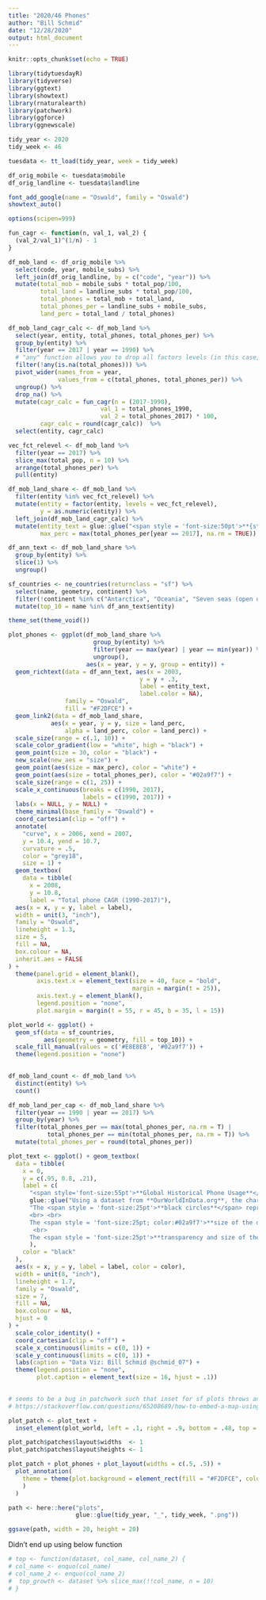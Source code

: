 ```yaml
---
title: "2020/46 Phones"
author: "Bill Schmid"
date: "12/28/2020"
output: html_document
---
```

```r
knitr::opts_chunk$set(echo = TRUE)

library(tidytuesdayR)
library(tidyverse)
library(ggtext)
library(showtext)
library(rnaturalearth)
library(patchwork)
library(ggforce)
library(ggnewscale)

```


```r

tidy_year <- 2020
tidy_week <- 46

tuesdata <- tt_load(tidy_year, week = tidy_week)

df_orig_mobile <- tuesdata$mobile
df_orig_landline <- tuesdata$landline

font_add_google(name = "Oswald", family = "Oswald")
showtext_auto()

options(scipen=999)

```

```r

fun_cagr <- function(n, val_1, val_2) {
  (val_2/val_1)^(1/n) - 1
}

df_mob_land <- df_orig_mobile %>% 
  select(code, year, mobile_subs) %>% 
  left_join(df_orig_landline, by = c("code", "year")) %>% 
  mutate(total_mob = mobile_subs * total_pop/100,
         total_land = landline_subs * total_pop/100,
         total_phones = total_mob + total_land,
         total_phones_per = landline_subs + mobile_subs,
         land_perc = total_land / total_phones)

df_mob_land_cagr_calc <- df_mob_land %>% 
  select(year, entity, total_phones, total_phones_per) %>% 
  group_by(entity) %>% 
  filter(year == 2017 | year == 1990) %>%
  # "any" function allows you to drop all factors levels (in this case, entity) based on conditional.  So if there is a valid value in one year for American Samoa but NA in another year for American Samoa, the filter will remove all instances of American Samoa.  Additional resource here: https://community.rstudio.com/t/delete-subgroups-conditionally/28105
  filter(!any(is.na(total_phones))) %>% 
  pivot_wider(names_from = year,
              values_from = c(total_phones, total_phones_per)) %>% 
  ungroup() %>% 
  drop_na() %>% 
  mutate(cagr_calc = fun_cagr(n = (2017-1990), 
                          val_1 = total_phones_1990, 
                          val_2 = total_phones_2017) * 100,
         cagr_calc = round(cagr_calc))  %>% 
  select(entity, cagr_calc) 

vec_fct_relevel <- df_mob_land %>%
  filter(year == 2017) %>% 
  slice_max(total_pop, n = 10) %>% 
  arrange(total_phones_per) %>% 
  pull(entity)

df_mob_land_share <- df_mob_land %>% 
  filter(entity %in% vec_fct_relevel) %>% 
  mutate(entity = factor(entity, levels = vec_fct_relevel),
         y = as.numeric(entity)) %>% 
  left_join(df_mob_land_cagr_calc) %>% 
  mutate(entity_text = glue::glue("<span style = 'font-size:50pt'>**{str_to_upper(entity)}**</span> <span style='font-size:20pt'> ({cagr_calc}%)</span>"),
         max_perc = max(total_phones_per[year == 2017], na.rm = TRUE)) 

df_ann_text <- df_mob_land_share %>% 
  group_by(entity) %>% 
  slice(1) %>% 
  ungroup()

sf_countries <- ne_countries(returnclass = "sf") %>% 
  select(name, geometry, continent) %>% 
  filter(!continent %in% c("Antarctica", "Oceania", "Seven seas (open ocean)")) %>% 
  mutate(top_10 = name %in% df_ann_text$entity)

```


```r

theme_set(theme_void())

plot_phones <- ggplot(df_mob_land_share %>% 
                        group_by(entity) %>% 
                        filter(year == max(year) | year == min(year)) %>% 
                        ungroup(),
                      aes(x = year, y = y, group = entity)) + 
  geom_richtext(data = df_ann_text, aes(x = 2003,
                                     y = y + .3, 
                                     label = entity_text,
                                     label.color = NA),
                family = "Oswald",
                fill = "#F2DFCE") + 
  geom_link2(data = df_mob_land_share, 
            aes(x = year, y = y, size = land_perc, 
                alpha = land_perc, color = land_perc)) +
  scale_size(range = c(.1, 10)) +
  scale_color_gradient(low = "white", high = "black") +
  geom_point(size = 30, color = "black") +
  new_scale(new_aes = "size") +
  geom_point(aes(size = max_perc), color = "white") + 
  geom_point(aes(size = total_phones_per), color = "#02a9f7") +
  scale_size(range = c(1, 25)) + 
  scale_x_continuous(breaks = c(1990, 2017),
                     labels = c(1990, 2017)) +
  labs(x = NULL, y = NULL) + 
  theme_minimal(base_family = "Oswald") + 
  coord_cartesian(clip = "off") +
  annotate(
    "curve", x = 2006, xend = 2007,
    y = 10.4, yend = 10.7,
    curvature = .5,
    color = "grey18",
    size = 1) +
  geom_textbox(
    data = tibble(
      x = 2008,
      y = 10.8,
      label = "Total phone CAGR (1990-2017)"),
  aes(x = x, y = y, label = label),
  width = unit(3, "inch"),
  family = "Oswald",
  lineheight = 1.3,
  size = 5,
  fill = NA,
  box.colour = NA,
  inherit.aes = FALSE
) + 
  theme(panel.grid = element_blank(),
        axis.text.x = element_text(size = 40, face = "bold",
                                   margin = margin(t = 25)),
        axis.text.y = element_blank(),
        legend.position = "none",
        plot.margin = margin(t = 55, r = 45, b = 35, l = 15))

plot_world <- ggplot() +
  geom_sf(data = sf_countries, 
          aes(geometry = geometry, fill = top_10)) + 
  scale_fill_manual(values = c('#E8E8E8', '#02a9f7')) + 
  theme(legend.position = "none")
  
```


```r

df_mob_land_count <- df_mob_land %>% 
  distinct(entity) %>% 
  count()

df_mob_land_per_cap <- df_mob_land_share %>% 
  filter(year == 1990 | year == 2017) %>% 
  group_by(year) %>% 
  filter(total_phones_per == max(total_phones_per, na.rm = T) |
           total_phones_per == min(total_phones_per, na.rm = T)) %>% 
  mutate(total_phones_per = round(total_phones_per))

plot_text <- ggplot() + geom_textbox(
  data = tibble(
    x = 0,
    y = c(.95, 0.8, .21),
    label = c(
      "<span style='font-size:55pt'>**Global Historical Phone Usage**</span>", 
      glue::glue("Using a dataset from **OurWorldInData.org**, the chart to the right shows the growth of total landline + mobile subscriptions and the relative decline of landlines versus mobile phones from 1990 to 2017. While the dataset included {df_mob_land_count$n[1]} countries, the data was filtered to only include the 10 most populous countries, highlighted in the map below."),
      "The <span style = 'font-size:25pt'>**black circles**</span> represent 2017 total phones per 100 people in **Japan**, which had the highest rate (184). This was sligthly above Russia, which had the second highest rate (179). 
      <br> <br>
      The <span style = 'font-size:25pt; color:#02a9f7'>**size of the dot**</span> corresponds to the total phones per 100 people in a given country and year. In 1990, **Bangladesh, Nigeria, India, China, Indonesia**, and **Pakistan** had minimal phone adoption rates, with fewer than 1 in 100 people having either a landline or mobile subscription. From 1990 to 2017, however, phone adoption rates exploded, with these same six countries having annual subscription growth rates above 20%. **Pakistan** exemplifies this rapid growth. While they had the lowest phone subscription rate (75) in 2017, they were well above the country with the highest phone subscription rate (56) in 1990, the **United States**.   
       <br> 
      The <span style = 'font-size:25pt'>**transparency and size of the lines**</span> represents the percentage of landlines and mobile phones among total phone subscriptions in a given country and year. The darker the line, the greater the percentage of landlines. **Russia, Nigeria, India**, and **Bangladesh** had no mobile phone subscriptions in 1990, but by 2017, the situation was almost entirely reversed, with several countries having nearly 100% mobile phone subscriptions."
      ),
    color = "black"
  ),
  aes(x = x, y = y, label = label, color = color),
  width = unit(8, "inch"),
  lineheight = 1.7,
  family = "Oswald",
  size = 7,
  fill = NA,
  box.colour = NA,
  hjust = 0
) +
  scale_color_identity() +
  coord_cartesian(clip = "off") +
  scale_x_continuous(limits = c(0, 1)) +
  scale_y_continuous(limits = c(0, 1)) + 
  labs(caption = "Data Viz: Bill Schmid @schmid_07") +
  theme(legend.position = "none",
        plot.caption = element_text(size = 16, hjust = .1))
  
```

```r
# seems to be a bug in patchwork such that inset for sf plots throws an error.  Workaround suggested on SO shown below:
# https://stackoverflow.com/questions/65208689/how-to-embed-a-map-using-the-inset-element-function-from-the-patchwork-package/65209110#65209110

plot_patch <- plot_text + 
  inset_element(plot_world, left = .1, right = .9, bottom = .48, top = .72)

plot_patch$patches$layout$widths  <- 1
plot_patch$patches$layout$heights <- 1

plot_patch + plot_phones + plot_layout(widths = c(.5, .5)) + 
  plot_annotation(
    theme = theme(plot.background = element_rect(fill = "#F2DFCE", color = NA)
    )
  )

path <- here::here("plots", 
                   glue::glue(tidy_year, "_", tidy_week, ".png"))

ggsave(path, width = 20, height = 20)

```

Didn't end up using below function
```r

# top <- function(dataset, col_name, col_name_2) {
# col_name <- enquo(col_name)
# col_name_2 <- enquo(col_name_2)
#  top_growth <- dataset %>% slice_max(!!col_name, n = 10)
# }

```

